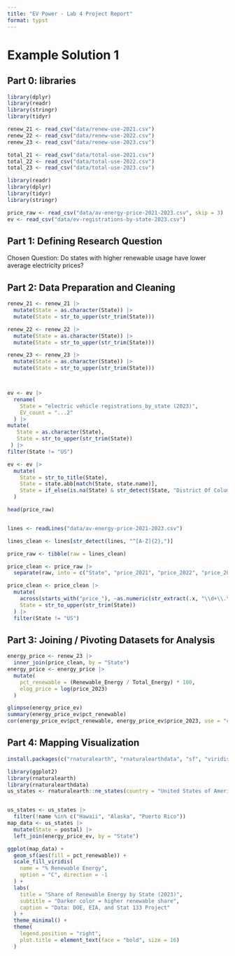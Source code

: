 ```yaml
---
title: "EV Power - Lab 4 Project Report"
format: typst
---
```


# Example Solution 1

## **Part 0: libraries**

```r
library(dplyr)
library(readr)
library(stringr)
library(tidyr)

renew_21 <- read_csv("data/renew-use-2021.csv")
renew_22 <- read_csv("data/renew-use-2022.csv")
renew_23 <- read_csv("data/renew-use-2023.csv")

total_21 <- read_csv("data/total-use-2021.csv")
total_22 <- read_csv("data/total-use-2022.csv")
total_23 <- read_csv("data/total-use-2023.csv")

library(readr)
library(dplyr)
library(tidyr)
library(stringr)

price_raw <- read_csv("data/av-energy-price-2021-2023.csv", skip = 3)
ev <- read_csv("data/ev-registrations-by-state-2023.csv")


```

## **Part 1:** **Defining Research Question**

Chosen Question: Do states with higher renewable usage have lower average electricity prices?

## **Part 2: Data Preparation and Cleaning**

```r

renew_21 <- renew_21 |>
  mutate(State = as.character(State)) |>       
  mutate(State = str_to_upper(str_trim(State)))

renew_22 <- renew_22 |>
  mutate(State = as.character(State)) |>      
  mutate(State = str_to_upper(str_trim(State)))

renew_23 <- renew_23 |>
  mutate(State = as.character(State)) |>     
  mutate(State = str_to_upper(str_trim(State)))



ev <- ev |>
  rename(
    State = "electric vehicle registrations_by_state (2023)",
    EV_count = "...2"
  ) |>
mutate(
   State = as.character(State),
   State = str_to_upper(str_trim(State))
 ) |>
filter(State != "US")

ev <- ev |>
  mutate(
    State = str_to_title(State),
    State = state.abb[match(State, state.name)],
    State = if_else(is.na(State) & str_detect(State, "District Of Columbia"), "DC", State)
  )

head(price_raw)



```

```r

lines <- readLines("data/av-energy-price-2021-2023.csv")

lines_clean <- lines[str_detect(lines, "^[A-Z]{2},")]

price_raw <- tibble(raw = lines_clean)

price_clean <- price_raw |>
  separate(raw, into = c("State", "price_2021", "price_2022", "price_2023"), sep = ",", fill = "right")

price_clean <- price_clean |>
  mutate(
    across(starts_with("price_"), ~as.numeric(str_extract(.x, "\\d+\\.\\d+"))),
    State = str_to_upper(str_trim(State))
  ) |>
  filter(State != "US")

```

## **Part 3: Joining / Pivoting Datasets for Analysis**

```r

energy_price <- renew_23 |>
  inner_join(price_clean, by = "State")
energy_price <- energy_price |>
  mutate(
    pct_renewable = (Renewable_Energy / Total_Energy) * 100, 
    elog_price = log(price_2023)  
  )

glimpse(energy_price_ev)
summary(energy_price_ev$pct_renewable)
cor(energy_price_ev$pct_renewable, energy_price_ev$price_2023, use = "complete.obs")

```

## **Part 4: Mapping Visualization**

```r
install.packages(c("rnaturalearth", "rnaturalearthdata", "sf", "viridis", "ggplot2", "dplyr"))

library(ggplot2)
library(rnaturalearth)
library(rnaturalearthdata)
us_states <- rnaturalearth::ne_states(country = "United States of America", returnclass = "sf")


us_states <- us_states |>
  filter(!name %in% c("Hawaii", "Alaska", "Puerto Rico"))  
map_data <- us_states |>
  mutate(State = postal) |>   
  left_join(energy_price_ev, by = "State")

ggplot(map_data) +
  geom_sf(aes(fill = pct_renewable)) +
  scale_fill_viridis(
    name = "% Renewable Energy",
    option = "C", direction = -1
  ) +
  labs(
    title = "Share of Renewable Energy by State (2023)",
    subtitle = "Darker color = higher renewable share",
    caption = "Data: DOE, EIA, and Stat 133 Project"
  ) +
  theme_minimal() +
  theme(
    legend.position = "right",
    plot.title = element_text(face = "bold", size = 16)
  )



```
